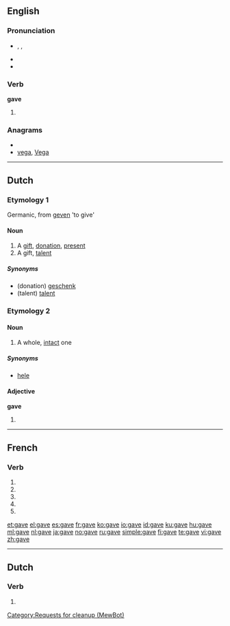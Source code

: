 {{slim-wikipedia|dab=gave}}
{{also|gavé}}
==English==

{{rank|done|days|something|213|gave|asked|soon|almost}}

===Pronunciation===
* {{enPR|gāv}}, {{IPA|/ɡeɪv/}}, {{SAMPA|/geIv/}}
* {{audio|en-us-gave.ogg|Audio (US)}}
* {{rhymes|eɪv}}

===Verb===
'''gave'''

# {{simple past of|give}}

<!--====Translations====
{{trans-top|simple past of give}}
* Danish: {{t-|da|gav}}
* Dutch: {{t+|nl|gaf}}, {{t+|nl|gaven}}
* Esperanto: {{t+|eo|donis|xs=Esperanto}}
* Indonesian: {{t+|id|beri|xs=Indonesian}}, {{t+|id|beri|alt=memberi|xs=Indonesian}}, {{t+|id|beri|alt=memberikan|xs=Indonesian}}
{{trans-mid}}
* Japanese: [[あげた]] (ageta), [[下した]] ([[くだした]], kudashita) (polite), [[差し上げた]] ([[さしあげた]], sashi-ageta) (humble)
* Norwegian: {{t+|no|ga}}
* [[Scottish Gaelic]]: [[thug#Scottish Gaelic|thug]]
{{trans-bottom}}

===See also===
* [[given]]
-->
===Anagrams===
* {{alphagram|aegv}}
* [[vega#English|vega]], [[Vega#English|Vega]]

----

==Dutch==

===Etymology 1===
Germanic, from [[geven]] 'to give'

====Noun====
{{nl-noun|g=c|pl1=gaven|pl2=gaves|dim=gavetje}}

# A [[gift]], [[donation]], [[present]]
# A gift, [[talent]]

=====Synonyms=====
* (donation) [[geschenk]] {{n}}
* (talent) [[talent]] {{n}}

===Etymology 2===

====Noun====
{{nl-noun|g=m|g2=f|gaven|-}}

# A whole, [[intact]] one

=====Synonyms=====
* [[hele]] {{m|f}}

====Adjective====
'''gave'''

# {{nl-adj-form|f=infl|gaaf}}

----

==French==

===Verb===
{{fr-verb-form}}

# {{form of|[[first-person|First-person]] [[singular]] [[present indicative]]|gaver|lang=French}}
# {{form of|[[third-person|Third-person]] [[singular]] [[present indicative]]| gaver|lang=French}}
# {{form of|First-person singular [[present subjunctive]]|gaver|lang=French}}
# {{form of|[[third-person|Third-person]] singular [[present subjunctive]]| gaver|lang=French}}
# {{form of|Second-person singular [[imperative]]|gaver |lang=French}}

[[et:gave]]
[[el:gave]]
[[es:gave]]
[[fr:gave]]
[[ko:gave]]
[[io:gave]]
[[id:gave]]
[[ku:gave]]
[[hu:gave]]
[[ml:gave]]
[[nl:gave]]
[[ja:gave]]
[[no:gave]]
[[ru:gave]]
[[simple:gave]]
[[fi:gave]]
[[te:gave]]
[[vi:gave]]
[[zh:gave]]

----
==Dutch==
===Verb===
{{infl|nl}}

# {{nl-verb-form|n=sg|t=past|m=subj|geven}}
[[Category:Requests for cleanup (MewBot)]]